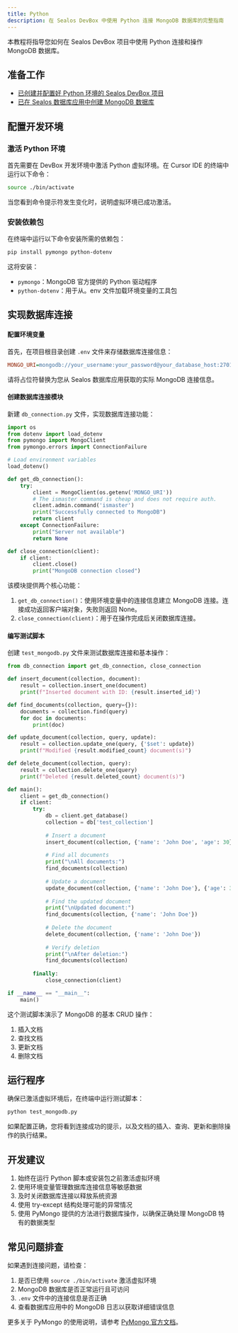 ```yaml
---
title: Python
description: 在 Sealos DevBox 中使用 Python 连接 MongoDB 数据库的完整指南
---
```


本教程将指导您如何在 Sealos DevBox 项目中使用 Python 连接和操作 MongoDB 数据库。

## 准备工作

- [已创建并配置好 Python 环境的 Sealos DevBox 项目](/docs/guides/fundamentals/create-a-project)
- [已在 Sealos 数据库应用中创建 MongoDB 数据库](./)

## 配置开发环境

### 激活 Python 环境

首先需要在 DevBox 开发环境中激活 Python 虚拟环境。在 Cursor IDE 的终端中运行以下命令：

```bash
source ./bin/activate
```

当您看到命令提示符发生变化时，说明虚拟环境已成功激活。

### 安装依赖包

在终端中运行以下命令安装所需的依赖包：

```bash
pip install pymongo python-dotenv
```

这将安装：
- `pymongo`：MongoDB 官方提供的 Python 驱动程序
- `python-dotenv`：用于从。env 文件加载环境变量的工具包

## 实现数据库连接

<div className='fd-steps [&_h4]:fd-step'>

#### 配置环境变量

首先，在项目根目录创建 `.env` 文件来存储数据库连接信息：

```ini title=".env"
MONGO_URI=mongodb://your_username:your_password@your_database_host:27017/your_database_name?authSource=admin
```

请将占位符替换为您从 Sealos 数据库应用获取的实际 MongoDB 连接信息。

#### 创建数据库连接模块

新建 `db_connection.py` 文件，实现数据库连接功能：

```python title="db_connection.py"
import os
from dotenv import load_dotenv
from pymongo import MongoClient
from pymongo.errors import ConnectionFailure

# Load environment variables
load_dotenv()

def get_db_connection():
    try:
        client = MongoClient(os.getenv('MONGO_URI'))
        # The ismaster command is cheap and does not require auth.
        client.admin.command('ismaster')
        print("Successfully connected to MongoDB")
        return client
    except ConnectionFailure:
        print("Server not available")
        return None

def close_connection(client):
    if client:
        client.close()
        print("MongoDB connection closed")
```

该模块提供两个核心功能：

1. `get_db_connection()`：使用环境变量中的连接信息建立 MongoDB 连接。连接成功返回客户端对象，失败则返回 None。
2. `close_connection(client)`：用于在操作完成后关闭数据库连接。

#### 编写测试脚本

创建 `test_mongodb.py` 文件来测试数据库连接和基本操作：

```python title="test_mongodb.py"
from db_connection import get_db_connection, close_connection

def insert_document(collection, document):
    result = collection.insert_one(document)
    print(f"Inserted document with ID: {result.inserted_id}")

def find_documents(collection, query={}):
    documents = collection.find(query)
    for doc in documents:
        print(doc)

def update_document(collection, query, update):
    result = collection.update_one(query, {'$set': update})
    print(f"Modified {result.modified_count} document(s)")

def delete_document(collection, query):
    result = collection.delete_one(query)
    print(f"Deleted {result.deleted_count} document(s)")

def main():
    client = get_db_connection()
    if client:
        try:
            db = client.get_database()
            collection = db['test_collection']
            
            # Insert a document
            insert_document(collection, {'name': 'John Doe', 'age': 30})
            
            # Find all documents
            print("\nAll documents:")
            find_documents(collection)
            
            # Update a document
            update_document(collection, {'name': 'John Doe'}, {'age': 31})
            
            # Find the updated document
            print("\nUpdated document:")
            find_documents(collection, {'name': 'John Doe'})
            
            # Delete the document
            delete_document(collection, {'name': 'John Doe'})
            
            # Verify deletion
            print("\nAfter deletion:")
            find_documents(collection)
            
        finally:
            close_connection(client)

if __name__ == "__main__":
    main()
```

这个测试脚本演示了 MongoDB 的基本 CRUD 操作：

1. 插入文档
2. 查找文档
3. 更新文档
4. 删除文档

</div>

## 运行程序

确保已激活虚拟环境后，在终端中运行测试脚本：

```bash
python test_mongodb.py
```

如果配置正确，您将看到连接成功的提示，以及文档的插入、查询、更新和删除操作的执行结果。

## 开发建议

1. 始终在运行 Python 脚本或安装包之前激活虚拟环境
2. 使用环境变量管理数据库连接信息等敏感数据
3. 及时关闭数据库连接以释放系统资源
4. 使用 try-except 结构处理可能的异常情况
5. 使用 PyMongo 提供的方法进行数据库操作，以确保正确处理 MongoDB 特有的数据类型

## 常见问题排查

如果遇到连接问题，请检查：

1. 是否已使用 `source ./bin/activate` 激活虚拟环境
2. MongoDB 数据库是否正常运行且可访问
3. `.env` 文件中的连接信息是否正确
4. 查看数据库应用中的 MongoDB 日志以获取详细错误信息

更多关于 PyMongo 的使用说明，请参考 [PyMongo 官方文档](https://pymongo.readthedocs.io/)。